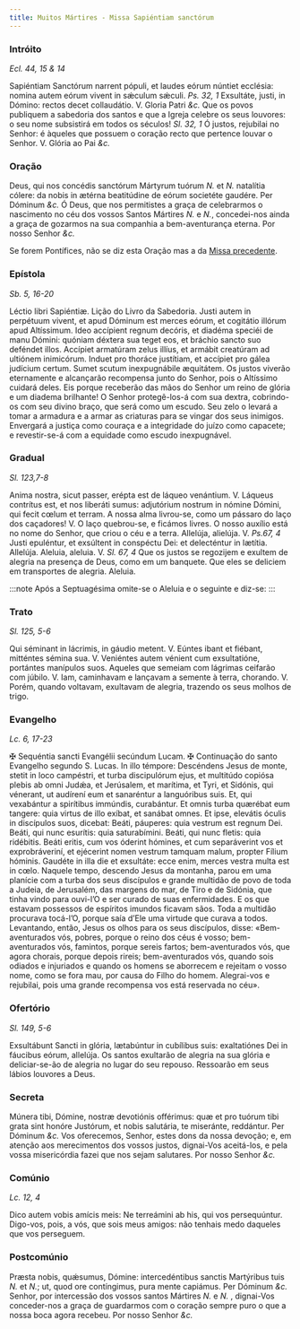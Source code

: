```yaml
---
title: Muitos Mártires - Missa Sapiéntiam sanctórum
---
```


### Intróito

_Ecl. 44, 15 & 14_

<div class="grid grid-cols-2 gap-5">
  <span class="text-justify">
    Sapiéntiam Sanctórum narrent pópuli, et laudes eórum núntiet ecclésia:
    nomina autem eórum vivent in sǽculum sǽculi. <em>Ps. 32, 1</em> Exsultáte,
    justi, in Dómino: rectos decet collaudátio. V. Gloria Patri <em>&c.</em>
  </span>
  <span class="text-justify">
    Que os povos publiquem a sabedoria dos santos e que a Igreja celebre os seus
    louvores: o seu nome subsistirá em todos os séculos! <em>Sl. 32, 1</em> Ó
    justos, rejubilai no Senhor: é àqueles que possuem o coração recto que
    pertence louvar o Senhor. V. Glória ao Pai <em>&c.</em>
  </span>
</div>

### Oração

<div class="grid grid-cols-2 gap-5">
  <span class="text-justify">
    Deus, qui nos concédis sanctórum Mártyrum tuórum <em>N. </em>et <em>N. </em>
    natalítia cólere: da nobis in ætérna beatitúdine de eórum societéte gaudére.
    Per Dóminum <em>&c.</em>
  </span>
  <span class="text-justify">
    Ó Deus, que nos permitistes a graça de celebrarmos o nascimento no céu dos
    vossos Santos Mártires <em>N. </em>e <em>N.</em>, concedei-nos ainda a graça
    de gozarmos na sua companhia a bem-aventurança eterna. Por nosso Senhor
    <em>&c.</em>
  </span>
</div>

Se forem Pontífices, não se diz esta Oração mas a da [Missa precedente](/missal/comum/6muitosmartires1#oração).

### Epístola

_Sb. 5, 16-20_

<div class="grid grid-cols-2 gap-5">
  <span class="text-justify">Léctio libri Sapiéntiæ.</span>
  <span class="text-justify">Lição do Livro da Sabedoria.</span>
  <span class="text-justify">
    Justi autem in perpétuum vivent, et apud Dóminum est merces eórum, et
    cogitátio illórum apud Altíssimum. Ideo accípient regnum decóris, et diadéma
    speciéi de manu Dómini: quóniam déxtera sua teget eos, et bráchio sancto suo
    deféndet illos. Accípiet armatúram zelus illíus, et armábit creatúram ad
    ultiónem inimicórum. Induet pro thoráce justítiam, et accípiet pro gálea
    judícium certum. Sumet scutum inexpugnábile æquitátem.
  </span>
  <span class="text-justify">
    Os justos viverão eternamente e alcançarão recompensa junto do Senhor, pois
    o Altíssimo cuidará deles. Eis porque receberão das mãos do Senhor um reino
    de glória e um diadema brilhante! O Senhor protegê-los-á com sua dextra,
    cobrindo-os com seu divino braço, que será como um escudo. Seu zelo o levará
    a tomar a armadura e a armar as criaturas para se vingar dos seus inimigos.
    Envergará a justiça como couraça e a integridade do juízo como capacete; e
    revestir-se-á com a equidade como escudo inexpugnável.
  </span>
</div>

### Gradual

_Sl. 123,7-8_

<div class="grid grid-cols-2 gap-5">
  <span class="text-justify">
    Anima nostra, sicut passer, erépta est de láqueo venántium. V. Láqueus
    contrítus est, et nos liberáti sumus: adjutórium nostrum in nómine Dómini,
    qui fecit cœlum et terram.
  </span>
  <span class="text-justify">
    A nossa alma livrou-se, como um pássaro do laço dos caçadores! V. O laço
    quebrou-se, e ficámos livres. O nosso auxílio está no nome do Senhor, que
    criou o céu e a terra.
  </span>
  <span class="text-justify">
    Allelúja, alielúja. V. <em>Ps.67, 4</em> Justi epuléntur, et exsúltent in
    conspéctu Dei: et delecténtur in lætítia. Allelúja.
  </span>
  <span class="text-justify">
    Aleluia, aleluia. V. <em>Sl. 67, 4</em> Que os justos se regozijem e exultem
    de alegria na presença de Deus, como em um banquete. Que eles se deliciem em
    transportes de alegria. Aleluia.
  </span>
</div>

:::note
Após a Septuagésima omite-se o Aleluia e o seguinte e diz-se:
:::

### Trato

_Sl. 125, 5-6_

<div class="grid grid-cols-2 gap-5">
  <span class="text-justify">
    Qui séminant in lácrimis, in gáudio metent. V. Eúntes ibant et fiébant,
    mitténtes sémina sua. V. Veniéntes autem vénient cum exsultatióne, portántes
    manípulos suos.
  </span>
  <span class="text-justify">
    Aqueles que semeiam com lágrimas ceifarão com júbilo. V. Iam, caminhavam e
    lançavam a semente à terra, chorando. V. Porém, quando voltavam, exultavam
    de alegria, trazendo os seus molhos de trigo.
  </span>
</div>

### Evangelho

_Lc. 6, 17-23_

<div class="grid grid-cols-2 gap-5">
  <span class="text-justify">
    <span class="text-red-500">&#10016;</span> Sequéntia sancti Evangélii
    secúndum Lucam.
  </span>
  <span class="text-justify">
    <span class="text-red-500">&#10016;</span> Continuação do santo Evangelho
    segundo S. Lucas.
  </span>
  <span class="text-justify">
    In illo témpore: Descéndens Jesus de monte, stetit in loco campéstri, et
    turba discipulórum ejus, et multitúdo copiósa plebis ab omni Judǽa, et
    Jerúsalem, et marítima, et Tyri, et Sidónis, qui vénerant, ut audírení eum
    et sanaréntur a languóribus suis. Et, qui vexabántur a spirítibus immúndis,
    curabántur. Et omnis turba quærébat eum tangere: quia virtus de illo exíbat,
    et sanábat omnes. Et ipse, elevátis óculis in discípulos suos, dicebat:
    Beáti, páuperes: quia vestrum est regnum Dei. Beáti, qui nunc esurítis: quia
    saturabímini. Beáti, qui nunc fletis: quia ridébitis. Beáti eritis, cum vos
    óderint hómines, et cum separáverint vos et exprobráveriní, et ejécerint
    nomen vestrum tamquam malum, propter Fílium hóminis. Gaudéte in illa die et
    exsultáte: ecce enim, merces vestra multa est in cœlo.
  </span>
  <span class="text-justify">
    Naquele tempo, descendo Jesus da montanha, parou em uma planície com a turba
    dos seus discípulos e grande multidão de povo de toda a Judeia, de
    Jerusalém, das margens do mar, de Tiro e de Sidónia, que tinha vindo para
    ouvi-l’O e ser curado de suas enfermidades. E os que estavam possessos de
    espíritos imundos ficavam sãos. Toda a multidão procurava tocá-l’O, porque
    saía d’Ele uma virtude que curava a todos. Levantando, então, Jesus os olhos
    para os seus discípulos, disse: «Bem-aventurados vós, pobres, porque o reino
    dos céus é vosso; bem-aventurados vós, famintos, porque sereis fartos;
    bem-aventurados vós, que agora chorais, porque depois rireis;
    bem-aventurados vós, quando sois odiados e injuriados e quando os homens se
    aborrecem e rejeitam o vosso nome, como se fora mau, por causa do Filho do
    homem. Alegrai-vos e rejubilai, pois uma grande recompensa vos está
    reservada no céu».
  </span>
</div>

### Ofertório

_Sl. 149, 5-6_

<div class="grid grid-cols-2 gap-5">
  <span class="text-justify">
    Exsultábunt Sancti in glória, lætabúntur in cubílibus suis: exaltatiónes Dei
    in fáucibus eórum, allelúja.
  </span>
  <span class="text-justify">
    Os santos exultarão de alegria na sua glória e deliciar-se-ão de alegria no
    lugar do seu repouso. Ressoarão em seus lábios louvores a Deus.
  </span>
</div>

### Secreta

<div class="grid grid-cols-2 gap-5">
  <span class="text-justify">
    Múnera tibi, Dómine, nostræ devotiónis offérimus: quæ et pro tuórum tibi
    grata sint honóre Justórum, et nobis salutária, te miseránte, reddántur. Per
    Dóminum <em>&c.</em>
  </span>
  <span class="text-justify">
    Vos oferecemos, Senhor, estes dons da nossa devoção; e, em atenção aos
    merecimentos dos vossos justos, dignai-Vos aceitá-los, e pela vossa
    misericórdia fazei que nos sejam salutares. Por nosso Senhor <em>&c.</em>
  </span>
</div>

### Comúnio

_Lc. 12, 4_

<div class="grid grid-cols-2 gap-5">
  <span class="text-justify">
    Dico autem vobis amícis meis: Ne terreámini ab his, qui vos persequúntur.
  </span>
  <span class="text-justify">
    Digo-vos, pois, a vós, que sois meus amigos: não tenhais medo daqueles que
    vos perseguem.
  </span>
</div>

### Postcomúnio

<div class="grid grid-cols-2 gap-5">
  <span class="text-justify">
    Præsta nobis, quǽsumus, Dómine: intercedéntibus sanctis Martýribus tuis
    <em>N. </em>et <em>N.</em>; ut, quod ore contíngimus, pura mente capiámus. Per
    Dóminum <em>&c.</em>
  </span>
  <span class="text-justify">
    Senhor, por intercessão dos vossos santos Mártires <em>N. </em>e <em>N.</em>
    , dignai-Vos conceder-nos a graça de guardarmos com o coração sempre puro o
    que a nossa boca agora recebeu. Por nosso Senhor <em>&c.</em>
  </span>
</div>
